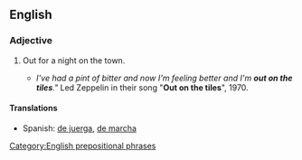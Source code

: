==English==

===Adjective===
{{infl|en|adjective|head=[[out]] [[on]] [[the]] [[tile]]s}}

# {{idiomatic|British}} Out for a night on the town.
#* ''I've had a pint of bitter and now I'm feeling better and I'm '''out on the tiles'''."'' Led Zeppelin in their song "'''Out on the tiles'''", 1970.

====Translations====
{{trans-top|out for a night on the town}}
* Spanish: [[de juerga]], [[de marcha]]
{{trans-mid}}
{{trans-bottom}}

[[Category:English prepositional phrases]]